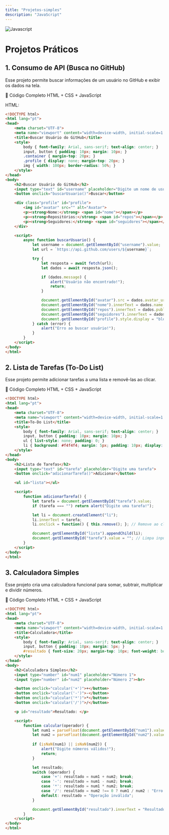 ```yaml
---
title: "Projetos-simples"
description: "JavaScript"
---
```

![Javascript](/assets/img/javascript-ks.png)
# Projetos Práticos

## 1. Consumo de API (Busca no GitHub)
Esse projeto permite buscar informações de um usuário no GitHub e exibir os dados na tela.

📄 Código Completo
HTML + CSS + JavaScript

HTML:
```html
<!DOCTYPE html>
<html lang="pt">
<head>
    <meta charset="UTF-8">
    <meta name="viewport" content="width=device-width, initial-scale=1.0">
    <title>Buscar Usuário do GitHub</title>
    <style>
        body { font-family: Arial, sans-serif; text-align: center; }
        input, button { padding: 10px; margin: 10px; }
        .container { margin-top: 20px; }
        .profile { display: none; margin-top: 20px; }
        img { width: 100px; border-radius: 50%; }
    </style>
</head>
<body>
    <h2>Buscar Usuário do GitHub</h2>
    <input type="text" id="username" placeholder="Digite um nome de usuário">
    <button onclick="buscarUsuario()">Buscar</button>

    <div class="profile" id="profile">
        <img id="avatar" src="" alt="Avatar">
        <p><strong>Nome:</strong> <span id="nome"></span></p>
        <p><strong>Repositórios:</strong> <span id="repos"></span></p>
        <p><strong>Seguidores:</strong> <span id="seguidores"></span></p>
    </div>

    <script>
        async function buscarUsuario() {
            let username = document.getElementById("username").value;
            let url = `https://api.github.com/users/${username}`;

            try {
                let resposta = await fetch(url);
                let dados = await resposta.json();

                if (dados.message) {
                    alert("Usuário não encontrado!");
                    return;
                }

                document.getElementById("avatar").src = dados.avatar_url;
                document.getElementById("nome").innerText = dados.name || "Sem nome";
                document.getElementById("repos").innerText = dados.public_repos;
                document.getElementById("seguidores").innerText = dados.followers;
                document.getElementById("profile").style.display = "block";
            } catch (error) {
                alert("Erro ao buscar usuário!");
            }
        }
    </script>
</body>
</html>

```

## 2. Lista de Tarefas (To-Do List)
Esse projeto permite adicionar tarefas a uma lista e removê-las ao clicar.

📄 Código Completo
HTML + CSS + JavaScript
```HTML
<!DOCTYPE html>
<html lang="pt">
<head>
    <meta charset="UTF-8">
    <meta name="viewport" content="width=device-width, initial-scale=1.0">
    <title>To-Do List</title>
    <style>
        body { font-family: Arial, sans-serif; text-align: center; }
        input, button { padding: 10px; margin: 10px; }
        ul { list-style: none; padding: 0; }
        li { background: #f4f4f4; margin: 5px; padding: 10px; display: flex; justify-content: space-between; cursor: pointer; }
    </style>
</head>
<body>
    <h2>Lista de Tarefas</h2>
    <input type="text" id="tarefa" placeholder="Digite uma tarefa">
    <button onclick="adicionarTarefa()">Adicionar</button>

    <ul id="lista"></ul>

    <script>
        function adicionarTarefa() {
            let tarefa = document.getElementById("tarefa").value;
            if (tarefa === "") return alert("Digite uma tarefa!");

            let li = document.createElement("li");
            li.innerText = tarefa;
            li.onclick = function() { this.remove(); }; // Remove ao clicar

            document.getElementById("lista").appendChild(li);
            document.getElementById("tarefa").value = ""; // Limpa input
        }
    </script>
</body>
</html>
```

## 3. Calculadora Simples
Esse projeto cria uma calculadora funcional para somar, subtrair, multiplicar e dividir números.

📄 Código Completo
HTML + CSS + JavaScript

```HTML
<!DOCTYPE html>
<html lang="pt">
<head>
    <meta charset="UTF-8">
    <meta name="viewport" content="width=device-width, initial-scale=1.0">
    <title>Calculadora</title>
    <style>
        body { font-family: Arial, sans-serif; text-align: center; }
        input, button { padding: 10px; margin: 5px; }
        #resultado { font-size: 20px; margin-top: 10px; font-weight: bold; }
    </style>
</head>
<body>
    <h2>Calculadora Simples</h2>
    <input type="number" id="num1" placeholder="Número 1">
    <input type="number" id="num2" placeholder="Número 2"><br>

    <button onclick="calcular('+')">+</button>
    <button onclick="calcular('-')">-</button>
    <button onclick="calcular('*')">*</button>
    <button onclick="calcular('/')">/</button>

    <p id="resultado">Resultado: </p>

    <script>
        function calcular(operador) {
            let num1 = parseFloat(document.getElementById("num1").value);
            let num2 = parseFloat(document.getElementById("num2").value);
            
            if (isNaN(num1) || isNaN(num2)) {
                alert("Digite números válidos!");
                return;
            }

            let resultado;
            switch (operador) {
                case '+': resultado = num1 + num2; break;
                case '-': resultado = num1 - num2; break;
                case '*': resultado = num1 * num2; break;
                case '/': resultado = num2 !== 0 ? num1 / num2 : "Erro (divisão por zero)"; break;
                default: resultado = "Operação inválida";
            }

            document.getElementById("resultado").innerText = "Resultado: " + resultado;
        }
    </script>
</body>
</html>
```
